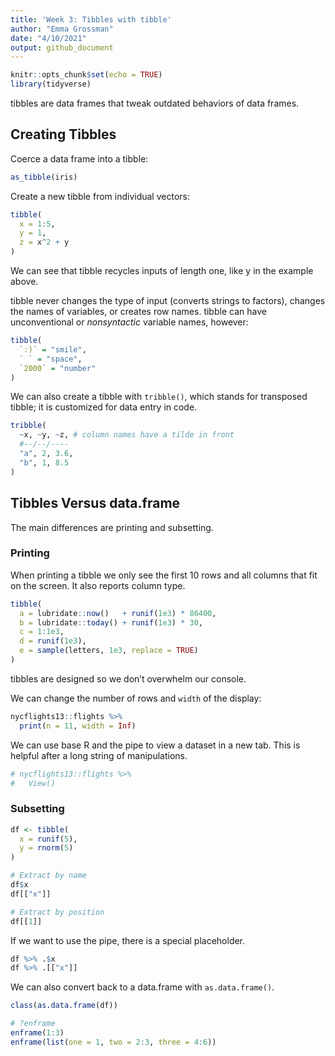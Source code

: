 ```yaml
---
title: 'Week 3: Tibbles with tibble'
author: "Emma Grossman"
date: "4/10/2021"
output: github_document
---
```


```r
knitr::opts_chunk$set(echo = TRUE)
library(tidyverse)
```

tibbles are data frames that tweak outdated behaviors of data frames. 

## Creating Tibbles

Coerce a data frame into a tibble:
```r
as_tibble(iris)
```


Create a new tibble from individual vectors:
```r
tibble(
  x = 1:5,
  y = 1,
  z = x^2 + y
)
```

We can see that tibble recycles inputs of length one, like y in the example above. 

tibble never changes the type of input (converts strings to factors), changes the names of variables, or creates row names. tibble can have unconventional or *nonsyntactic* variable names, however:

```r
tibble(
  `:)` = "smile",
  ` ` = "space",
  `2000` = "number"
)
```

We can also create a tibble with `tribble()`, which stands for transposed tibble; it is customized for data entry in code.
```r
tribble(
  ~x, ~y, ~z, # column names have a tilde in front
  #--/--/----
  "a", 2, 3.6,
  "b", 1, 8.5
)
```


## Tibbles Versus data.frame

The main differences are printing and subsetting.

### Printing

When printing a tibble we only see the first 10 rows and all columns that fit on the screen. It also reports column type.

```r
tibble(
  a = lubridate::now()   + runif(1e3) * 86400,
  b = lubridate::today() + runif(1e3) * 30,
  c = 1:1e3,
  d = runif(1e3),
  e = sample(letters, 1e3, replace = TRUE)
)
```


tibbles are designed so we don't overwhelm our console.

We can change the number of rows and `width` of the display:
```r
nycflights13::flights %>%
  print(n = 11, width = Inf)
```

We can use base R and the pipe to view a dataset in a new tab. This is helpful after a long string of manipulations.
```r
# nycflights13::flights %>%
#   View()
```



### Subsetting

```r
df <- tibble(
  x = runif(5),
  y = rnorm(5)
)

# Extract by name
df$x
df[["x"]]

# Extract by position
df[[1]]
```

If we want to use the pipe, there is a special placeholder.
```r
df %>% .$x
df %>% .[["x"]]
```

We can also convert back to a data.frame with `as.data.frame()`.
```r
class(as.data.frame(df))
```


```r
# ?enframe
enframe(1:3)
enframe(list(one = 1, two = 2:3, three = 4:6))
```











